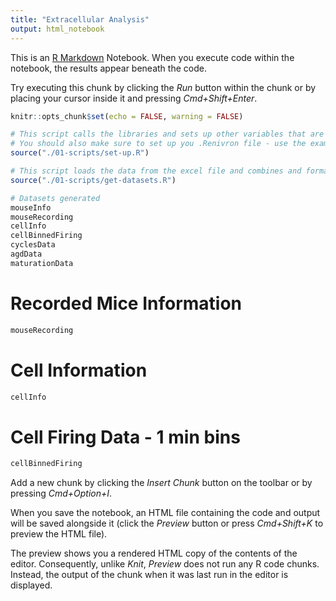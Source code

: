 ```yaml
---
title: "Extracellular Analysis"
output: html_notebook
---
```


This is an [R Markdown](http://rmarkdown.rstudio.com) Notebook. When you execute code within the notebook, the results appear beneath the code. 

Try executing this chunk by clicking the *Run* button within the chunk or by placing your cursor inside it and pressing *Cmd+Shift+Enter*. 

```r
knitr::opts_chunk$set(echo = FALSE, warning = FALSE)
```


```r
# This script calls the libraries and sets up other variables that are necessary for analysis
# You should also make sure to set up you .Renivron file - use the example as a template
source("./01-scripts/set-up.R")
```

```r
# This script loads the data from the excel file and combines and formats the data
source("./01-scripts/get-datasets.R")
```

```r
# Datasets generated
mouseInfo
mouseRecording
cellInfo
cellBinnedFiring
cyclesData
agdData
maturationData
```

# Recorded Mice Information
```r
mouseRecording
```

# Cell Information
```r
cellInfo
```

# Cell Firing Data - 1 min bins
```r
cellBinnedFiring
```


Add a new chunk by clicking the *Insert Chunk* button on the toolbar or by pressing *Cmd+Option+I*.

When you save the notebook, an HTML file containing the code and output will be saved alongside it (click the *Preview* button or press *Cmd+Shift+K* to preview the HTML file). 

The preview shows you a rendered HTML copy of the contents of the editor. Consequently, unlike *Knit*, *Preview* does not run any R code chunks. Instead, the output of the chunk when it was last run in the editor is displayed.

